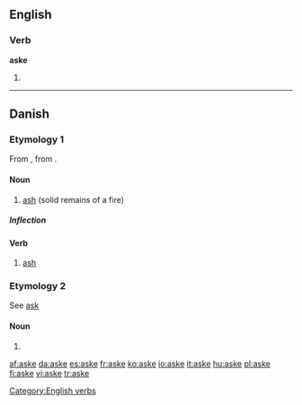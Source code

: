 ==English==

===Verb===
'''aske'''

# {{obsolete spelling of|ask}}

[[Category:English verbs]]

----

==Danish==

===Etymology 1===
From {{etyl|non|da}} {{term|aska|||lang=non}}, from {{proto|Germanic|asko|lang=da}}.

====Noun====
{{da-noun|n|r}}

# [[ash]] (solid remains of a fire)

=====Inflection=====
{{da-noun-infl|n|r}}

====Verb====
{{da-verb|ask|aske|asker|askede|har|asket}}

# [[ash]]

===Etymology 2===
See [[ask#Danish|ask]]

====Noun====
{{infl|da|noun form|g=c}}

# {{form of|plural indefinite|ask|lang=Danish}}

[[af:aske]]
[[da:aske]]
[[es:aske]]
[[fr:aske]]
[[ko:aske]]
[[io:aske]]
[[it:aske]]
[[hu:aske]]
[[pl:aske]]
[[fi:aske]]
[[vi:aske]]
[[tr:aske]]